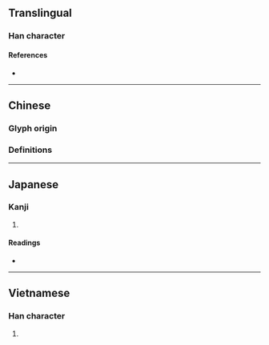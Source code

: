 {{also|杯}}
{{character info/new}}
==Translingual==

===Han character===
{{Han char|rn=75|rad=木|as=07|sn=11|four=41969|canj=DMFR|ids=⿰木否}}

====References====
* {{Han ref|kx=0526.250|dkj=14800|dj=0915.180|hdz=21212.030|uh=686E|ud=26734|bh=D5B5|bd=54709}}

----

==Chinese==
===Glyph origin===
{{Han etym}}
===Definitions===
{{zh-see|杯|v}}

----

==Japanese==

===Kanji===
{{ja-kanji|grade=|rs=木07}}

# {{defn|lang=ja|sort=木07}}

====Readings====
* {{ja-readings|on=[[はい]] (hai)|kun=[[さかずき]] (sakazuki)}}

----

==Vietnamese==

===Han character===
{{vi-readings|rs=木07|hanviet=bễ}}

# {{defn|lang=vi|sort=木07}}